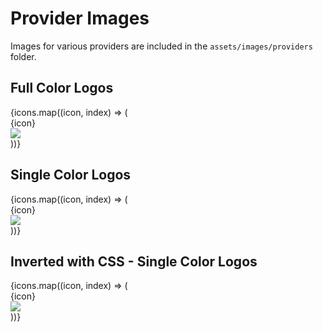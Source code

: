 

<style>{`
.sb-icons {
  // display: flex;
}

.reverse-filter {
}

.reverse-filter .sb-icon {
  background: #000;
  color: #fff;
}

.reverse-filter .sb-icon img {
  filter: invert(100%);
}

.sb-icon {
  display: inline-flex;
  flex-direction: column;
  align-items: center;
  justify-content: center;
  border: 1px solid #777;
  margin: 5px;
  border-radius: 5px;
  width: 220px;
  height: 120px;
}

.sb-icon > img {
  margin: 10px;
  width: 64px;
  height: 64px;
}
`}</style>

<Meta title="Foundation/Provider Images" />

# Provider Images

Images for various providers are included in the `assets/images/providers` folder.

<h2>Full Color Logos</h2>

<div className="sb-icons">
{icons.map((icon, index) => (
  <div className="sb-icon" key={index}>
    <div>{icon}</div>
    <img src={function(i) { return `./images/providers/${i}.svg`; }(icon)} />
  </div>
))}
</div>

<h2>Single Color Logos</h2>

<div className="sb-icons">
{icons.map((icon, index) => (
  <div className="sb-icon" key={index}>
    <div>{icon}</div>
    <img src={function(i) { return `./images/providers/${i}-black.svg`; }(icon)} />
  </div>
))}
</div>

<h2>Inverted with CSS - Single Color Logos</h2>


<div className="sb-icons reverse-filter ">
{icons.map((icon, index) => (
  <div className="sb-icon" key={index}>
    <div>{icon}</div>
    <img src={function(i) { return `./images/providers/${i}-black.svg`; }(icon)} />
  </div>
))}
</div>
